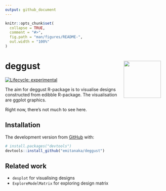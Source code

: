 ```yaml
---
output: github_document
---
```


<!-- README.md is generated from README.Rmd. Please edit that file -->

```r
knitr::opts_chunk$set(
  collapse = TRUE,
  comment = "#>",
  fig.path = "man/figures/README-",
  out.width = "100%"
)
```

# deggust <img src="man/figures/logo.png" align="right" alt="" width="120" />

<!-- badges: start -->
[![Lifecycle: experimental](https://img.shields.io/badge/lifecycle-experimental-orange.svg)](https://www.tidyverse.org/lifecycle/#experimental)
<!-- badges: end -->

The aim for deggust R-package is to visualise designs constructed from edibble R-package. The visualisation are ggplot graphics.


Right now, there's not much to see here. 

## Installation

The development version from [GitHub](https://github.com/) with:

``` r
# install.packages("devtools")
devtools::install_github("emitanaka/deggust")
```

## Related work

* `desplot` for visualising designs
* `ExploreModelMatrix` for exploring design matrix 
